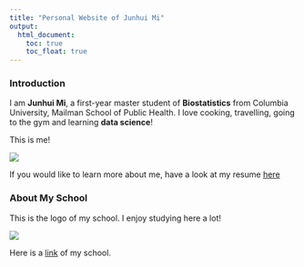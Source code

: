 ```yaml
---
title: "Personal Website of Junhui Mi"
output: 
  html_document:
    toc: true
    toc_float: true
---
```


### Introduction  
  
I am **Junhui Mi**, a first-year master student of **Biostatistics** from Columbia University, Mailman School of Public Health. I love cooking, travelling, going to the gym and learning **data science**!
  
This is me!

![](me.jpg)
  
If you would like to learn more about me, have a look at my resume [here](resume.html)
  
### About My School
  
This is the logo of my school. I enjoy studying here a lot!

![](mailman.jpg)
  
Here is a [link](https://www.mailman.columbia.edu) of my school.